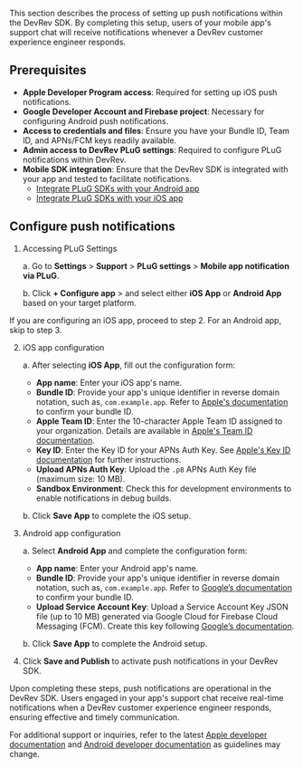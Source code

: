 This section describes the process of setting up push notifications within the DevRev SDK. By completing this setup, users of your mobile app's support chat will receive notifications whenever a DevRev customer experience engineer responds.

## Prerequisites

- **Apple Developer Program access**: Required for setting up iOS push notifications.
- **Google Developer Account and Firebase project**: Necessary for configuring Android push notifications.
- **Access to credentials and files**: Ensure you have your Bundle ID, Team ID, and APNs/FCM keys readily available.
- **Admin access to DevRev PLuG settings**: Required to configure PLuG notifications within DevRev.
- **Mobile SDK integration**: Ensure that the DevRev SDK is integrated with your app and tested to facilitate notifications.
    - [Integrate PLuG SDKs with your Android app](./sdk-android)
    - [Integrate PLuG SDKs with your iOS app](./sdk-ios)

## Configure push notifications

1. Accessing PLuG Settings

    a. Go to **Settings** > **Support** > **PLuG settings** > **Mobile app notification via PLuG**.

    b. Click **+ Configure app** > and select either **iOS App** or **Android App** based on your target platform.

<Callout intent="note">
If you are configuring an iOS app, proceed to step 2. For an Android app, skip to step 3.
</Callout>

2.  iOS app configuration

    a. After selecting **iOS App**, fill out the configuration form:
    - **App name**: Enter your iOS app's name.
    - **Bundle ID**: Provide your app's unique identifier in reverse domain notation, such as, `com.example.app`. Refer to [Apple's documentation](https://developer.apple.com/documentation/appstoreconnectapi/bundle_ids) to confirm your bundle ID.
    - **Apple Team ID**: Enter the 10-character Apple Team ID assigned to your organization. Details are available in [Apple's Team ID documentation](https://developer.apple.com/help/account/manage-your-team/locate-your-team-id/).
    - **Key ID**: Enter the Key ID for your APNs Auth Key. See [Apple's Key ID documentation](https://developer.apple.com/documentation/usernotifications/setting_up_a_remote_notification_server/sending_notification_requests_to_apns) for further instructions.
    - **Upload APNs Auth Key**: Upload the `.p8` APNs Auth Key file (maximum size: 10 MB).
    - **Sandbox Environment**: Check this for development environments to enable notifications in debug builds.

    b. Click **Save App** to complete the iOS setup.

3. Android app configuration

    a. Select **Android App** and complete the configuration form:
    - **App name**: Enter your Android app's name.
    - **Bundle ID**: Provide your app's unique identifier in reverse domain notation, such as, `com.example.app`. Refer to [Google’s documentation](https://developer.android.com/studio/build/application-id) to confirm your bundle ID.
    - **Upload Service Account Key**: Upload a Service Account Key JSON file (up to 10 MB) generated via Google Cloud for Firebase Cloud Messaging (FCM). Create this key following [Google’s documentation](https://firebase.google.com/docs/).

    b. Click **Save App** to complete the Android setup.

4. Click **Save and Publish** to activate push notifications in your DevRev SDK.

Upon completing these steps, push notifications are operational in the DevRev SDK. Users engaged in your app's support chat receive real-time notifications when a DevRev customer experience engineer responds, ensuring effective and timely communication.

For additional support or inquiries, refer to the latest [Apple developer documentation](https://developer.apple.com/) and [Android developer documentation](https://developer.android.com/) as guidelines may change.
